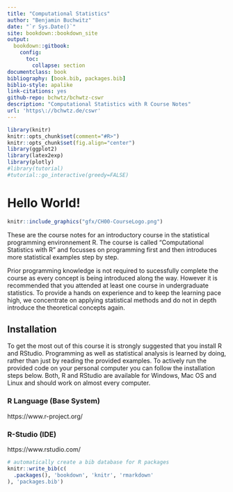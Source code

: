 ```yaml
--- 
title: "Computational Statistics"
author: "Benjamin Buchwitz"
date: "`r Sys.Date()`"
site: bookdown::bookdown_site
output:
  bookdown::gitbook:
    config:
      toc:
        collapse: section
documentclass: book
bibliography: [book.bib, packages.bib]
biblio-style: apalike
link-citations: yes
github-repo: bchwtz/bchwtz-cswr
description: "Computational Statistics with R Course Notes"
url: 'https\://bchwtz.de/cswr'
---
```

 
 

```r
library(knitr)
knitr::opts_chunk$set(comment="#R>")
knitr::opts_chunk$set(fig.align="center")
library(ggplot2)
library(latex2exp)
library(plotly)
#library(tutorial)
#tutorial::go_interactive(greedy=FALSE)
```


# Hello World! {-}

```r
knitr::include_graphics("gfx/CH00-CourseLogo.png")
```

These are the course notes for an introductory course in the statistical programming environnement R. The course is called "Computational Statistics with R" and focusses on programming first and then introduces more statistical examples step by step. 

Prior programming knowledge is not required to sucessfully complete the course as every concept is being introduced along the way. However it is recommended that you attended at least one course in undergraduate statistics. To provide a hands on experience and to keep the learning pace high, we concentrate on applying statistical methods and do not in depth introduce the theoretical concepts again.

## Installation {-}

To get the most out of this course it is strongly suggested that you install R and RStudio. Programming as well as statistical analysis is learned by doing, rather than just by reading the provided examples. To actively run the provided code on your personal computer you can follow the installation steps below. Both, R and RStudio are available for Windows, Mac OS and Linux and should work on almost every computer.

### R Language (Base System) {-}

https://www.r-project.org/

### R-Studio (IDE) {-}

https://www.rstudio.com/

<!--
## Schedule {-}

| Date        | Description                                                    |
|:-----------:|:---------------------------------------------------------------|
| 10.04.2018  | Chapter 1 - Installation and Basic Introduction    				     |
| 17.04.2018  | Chapter 2 - Elementary Data Types    				                   |
| 24.04.2018  | Chapter 3 - Data Manipulation        				                   |
| 08.05.2018  | Chapter 4 - Code Structure      				                       |
| 15.05.2018  | Assignment I Solution    				                               |
| 29.05.2018  | Chapter 5 - Coding Style      				                         |
| 05.06.2018  | Chapter 5 - Coding Style      				                         |
| 12.06.2018  | Extended Exercise     				                                 |
| 19.06.2018  | Chapter 6 - Vectorization      				                         |
| 26.06.2018  | Exam Preparation      	                                       |
| 10 Dates    |                                     			   	                 |


# Grading {-}

The grading on this course will be based on two Assignments (together 50%) and a 60 minute exam (50%). 

| Assessment     | Date / Due Date            |
|:---------------|:---------------------------|
| Assignment I   | 08.05.2018 (14:00)         |
| Assignment II  | 09.07.2018 (23:59)         |
| Final Exam     | 03.07.2018 (14:00 - 16:00) |

-->


<!--
<script src=https://cdn.datacamp.com/datacamp-light-latest.min.js></script>

```r
a <- 1+3
```
-->


<!--
```block2
Caution!  
This is a Caution!
  
```

```block2
Important!  
This is a Important!
  
```

```block2
Note!  
This is a Note!
  
```

```block2
Tip!  
This is a Tip!
  
```

```block2
Warning!  
This is a Warning!
  
```

```block2
Exercise!  
This is a Exercise!
  
```
-->


```r
# automatically create a bib database for R packages
knitr::write_bib(c(
  .packages(), 'bookdown', 'knitr', 'rmarkdown'
), 'packages.bib')
```
